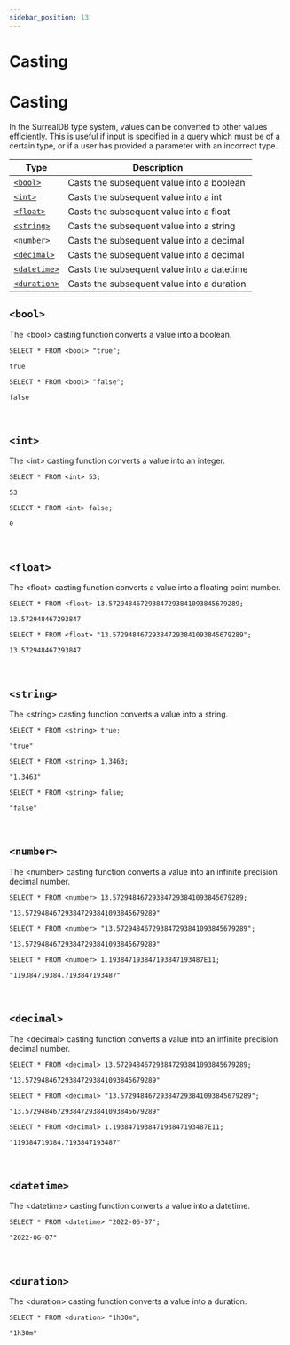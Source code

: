```yaml
---
sidebar_position: 13
---
```


# Casting

# Casting

In the SurrealDB type system, values can be converted to other values efficiently. This is useful if input is specified in a query which must be of a certain type, or if a user has provided a parameter with an incorrect type.


<table>
<thead>
  <tr>
    <th>Type</th>
    <th>Description</th>
  </tr>
</thead>
<tbody>
  <tr>
    <td><a href="#bool"><code>&lt;bool&gt;</code></a></td>
    <td>Casts the subsequent value into a boolean</td>
  </tr>
  <tr>
    <td><a href="#int"><code>&lt;int&gt;</code></a></td>
    <td>Casts the subsequent value into a int</td>
  </tr>
  <tr>
    <td><a href="#float"><code>&lt;float&gt;</code></a></td>
    <td>Casts the subsequent value into a float</td>
  </tr>
  <tr>
    <td><a href="#string"><code>&lt;string&gt;</code></a></td>
    <td>Casts the subsequent value into a string</td>
  </tr>
  <tr>
    <td><a href="#number"><code>&lt;number&gt;</code></a></td>
    <td>Casts the subsequent value into a decimal</td>
  </tr>
  <tr>
    <td><a href="#decimal"><code>&lt;decimal&gt;</code></a></td>
    <td>Casts the subsequent value into a decimal</td>
  </tr>
  <tr>
    <td><a href="#datetime"><code>&lt;datetime&gt;</code></a></td>
    <td>Casts the subsequent value into a datetime</td>
  </tr>
  <tr>
    <td><a href="#duration"><code>&lt;duration&gt;</code></a></td>
    <td>Casts the subsequent value into a duration</td>
  </tr>
</tbody>
</table>

## `<bool>`

The &lt;bool&gt; casting function converts a value into a boolean.

```surql
SELECT * FROM <bool> "true";

true
```

```surql
SELECT * FROM <bool> "false";

false
```

<br />

## `<int>`

The &lt;int&gt; casting function converts a value into an integer.



```surql
SELECT * FROM <int> 53;

53
```

```surql
SELECT * FROM <int> false;

0

```

<br />

## `<float>`

The &lt;float&gt; casting function converts a value into a floating point number.

```surql
SELECT * FROM <float> 13.572948467293847293841093845679289;

13.572948467293847
```
```surql
SELECT * FROM <float> "13.572948467293847293841093845679289";

13.572948467293847
```

<br />

## `<string>`

The &lt;string&gt; casting function converts a value into a string.


```surql
SELECT * FROM <string> true;

"true"
```
```surql
SELECT * FROM <string> 1.3463;

"1.3463"
```
```surql
SELECT * FROM <string> false;

"false"
```

<br />

## `<number>`

The &lt;number&gt; casting function converts a value into an infinite precision decimal number.

```surql
SELECT * FROM <number> 13.572948467293847293841093845679289;

"13.572948467293847293841093845679289"
```
```surql
SELECT * FROM <number> "13.572948467293847293841093845679289";

"13.572948467293847293841093845679289"
```

```surql
SELECT * FROM <number> 1.193847193847193847193487E11;

"119384719384.7193847193487"
```

<br />

## `<decimal>`

The &lt;decimal&gt; casting function converts a value into an infinite precision decimal number.

```surql
SELECT * FROM <decimal> 13.572948467293847293841093845679289;

"13.572948467293847293841093845679289"
```
```surql
SELECT * FROM <decimal> "13.572948467293847293841093845679289";

"13.572948467293847293841093845679289"
```

```surql
SELECT * FROM <decimal> 1.193847193847193847193487E11;

"119384719384.7193847193487"
```


<br />

## `<datetime>`

The &lt;datetime&gt; casting function converts a value into a datetime.

```surql
SELECT * FROM <datetime> "2022-06-07";

"2022-06-07"
```

<br />

## `<duration>`

The &lt;duration&gt; casting function converts a value into a duration.

```surql
SELECT * FROM <duration> "1h30m";

"1h30m"
```

<br /><br />